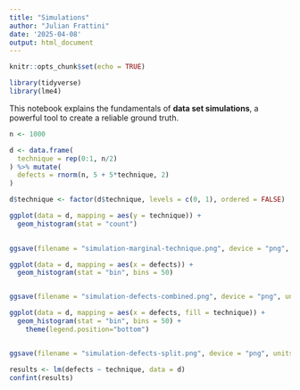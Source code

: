 ```yaml
---
title: "Simulations"
author: "Julian Frattini"
date: '2025-04-08'
output: html_document
---
```


```r
knitr::opts_chunk$set(echo = TRUE)

library(tidyverse)
library(lme4)
```

This notebook explains the fundamentals of **data set simulations**, a powerful tool to create a reliable ground truth.

```r
n <- 1000

d <- data.frame(
  technique = rep(0:1, n/2)
) %>% mutate(
  defects = rnorm(n, 5 + 5*technique, 2)
)
```

```r
d$technique <- factor(d$technique, levels = c(0, 1), ordered = FALSE)
```


```r
ggplot(data = d, mapping = aes(y = technique)) +
  geom_histogram(stat = "count")
  

ggsave(filename = "simulation-marginal-technique.png", device = "png", units = "cm", width = 10, height = 3)
```


```r
ggplot(data = d, mapping = aes(x = defects)) +
  geom_histogram(stat = "bin", bins = 50)


ggsave(filename = "simulation-defects-combined.png", device = "png", units = "cm", width = 10, height = 5.5)
```

```r
ggplot(data = d, mapping = aes(x = defects, fill = technique)) +
  geom_histogram(stat = "bin", bins = 50) +
    theme(legend.position="bottom")


ggsave(filename = "simulation-defects-split.png", device = "png", units = "cm", width = 10, height = 7)
```

```r
results <- lm(defects ~ technique, data = d)
confint(results)
```

